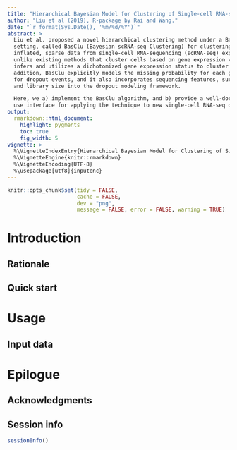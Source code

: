 ```yaml
---
title: "Hierarchical Bayesian Model for Clustering of Single-cell RNA-seq Data"
author: "Liu et al (2019), R-package by Rai and Wang."
date: "`r format(Sys.Date(), '%m/%d/%Y')`"
abstract: >
  Liu et al. proposed a novel hierarchical clustering method under a Bayesian
  setting, called BasClu (Bayesian scRNA-seq Clustering) for clustering of zero-
  inflated, sparse data from single-cell RNA-sequencing (scRNA-seq) experiments. BasClu,
  unlike existing methods that cluster cells based on gene expression values directly,
  infers and utilizes a dichotomized gene expression status to cluster cells. In
  addition, BasClu explicitly models the missing probability for each gene to account
  for dropout events, and it also incorporates sequencing features, such as gene length
  and library size into the dropout modeling framework.

  Here, we a) implement the BasClu algorithm, and b) provide a well-documented, easy to
  use interface for applying the technique to new single-cell RNA-seq dataset.
output:
  rmarkdown::html_document:
    highlight: pygments
    toc: true
    fig_width: 5
vignette: >
  %\VignetteIndexEntry{Hierarchical Bayesian Model for Clustering of Single-cell RNA-seq Data}
  %\VignetteEngine{knitr::rmarkdown}
  %\VignetteEncoding{UTF-8}
  %\usepackage[utf8]{inputenc}
---
```


```r
knitr::opts_chunk$set(tidy = FALSE,
                      cache = FALSE,
                      dev = "png",
                      message = FALSE, error = FALSE, warning = TRUE)
```

# Introduction

## Rationale

## Quick start

# Usage
## Input data

# Epilogue
## Acknowledgments

## Session info

```r
sessionInfo()
```
